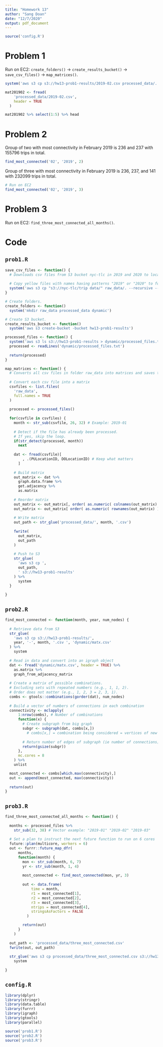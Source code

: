 ```yaml
---
title: "Homework 13"
author: "Sang Doan"
date: "12/7/2020"
output: pdf_document
---
```

```r
source('config.R')
```

# Problem 1

Run on EC2: `create_folders()` → `create_results_bucket()` → `save_csv_files()` → `map_matrices()`.

```r
system('aws s3 cp s3://hw13-prob1-results/2019-02.csv processed_data/.')

mat201902 <- fread(
    'processed_data/2019-02.csv', 
    header = TRUE
  )

mat201902 %>% select(1:5) %>% head
```

# Problem 2

Group of two with most connectivity in February 2019 is 236 and 237 with 155796 trips in total.

```r
find_most_connected('02', '2019', 2)
```

Group of three with most connectivity in February 2019 is 236, 237, and 141 with 232099 trips in total.

```r
# Run on EC2
find_most_connected('02', '2019', 3)
```

# Problem 3
Run on EC2: `find_three_most_connected_all_months()`.

# Code

## `prob1.R`
```r
save_csv_files <- function() {
  # Downloads csv files from S3 bucket nyc-tlc in 2019 and 2020 to local folder.
  
  # Copy yellow files with names having patterns "2019" or "2020" to folder raw_data.
  system('aws s3 cp "s3://nyc-tlc/trip data/" raw_data/. --recursive --exclude "*" --include "yellow*2019*" --include "yellow*2020*"')
}

# Create folders.
create_folders <- function()
  system('mkdir raw_data processed_data dynamic')

# Create S3 bucket.
create_results_bucket <- function()
  system('aws s3 create-bucket -bucket hw13-prob1-results')

processed_files <- function() {
  system('aws s3 ls s3://hw13-prob1-results > dynamic/processed_files.txt')
  processed <- readLines('dynamic/processed_files.txt')
  
  return(processed)
}

map_matrices <- function() {
  # Converts all csv files in folder raw_data into matrices and saves them to an S3 bucket.
  
  # Convert each csv file into a matrix
  csvfiles <- list.files(
    'raw_data', 
    full.names = TRUE
  )
  
  processed <- processed_files()
  
  for(csvfile in csvfiles) {
    month <- str_sub(csvfile, 26, 32) # Example: 2019-01
    
    # Detect if the file has already been processed. 
    # If yes, skip the loop.
    if(str_detect(processed, month)) 
      next 
      
    dat <- fread(csvfile)[
        , .(PULocationID, DOLocationID) # Keep what matters
      ]
    
    # Build matrix
    out_matrix <- dat %>%
      graph.data.frame %>%
      get.adjacency %>%
      as.matrix
    
    # Reorder matrix
    out_matrix <- out_matrix[, order( as.numeric( colnames(out_matrix) ) )]
    out_matrix <- out_matrix[ order( as.numeric( rownames(out_matrix) ) ), ]
    
    # Write matrix
    out_path <- str_glue('processed_data/', month, '.csv')
    
    fwrite(
      out_matrix,
      out_path
    )
    
    # Push to S3
    str_glue(
      'aws s3 cp ', 
      out_path, 
      ' s3://hw13-prob1-results'
    ) %>% 
      system
  }
  
}
```
## `prob2.R`
```r
find_most_connected <- function(month, year, num_nodes) {
  
  # Retrieve data from S3
  str_glue(
    'aws s3 cp s3://hw13-prob1-results/', 
    year, '-', month, '.csv ', 'dynamic/matx.csv'
  ) %>%
    system
  
  # Read in data and convert into an igraph object
  dat <- fread('dynamic/matx.csv', header = TRUE) %>% 
    as.matrix %>% 
    graph_from_adjacency_matrix
  
  # Create a matrix of possible combinations.
  # Excluding sets with repeated numbers (e.g., 1, 1, 2).
  # Order does not matter (e.g., 1, 2, 3 = 2, 3, 1).
  combs <- gtools::combinations(gorder(dat), num_nodes)
  
  # Build a vector of numbers of connections in each combination
  connectivity <- mclapply(
      1:nrow(combs), # Number of combinations
      function(x) {
        # Create subgraph from big graph
        subgr <- subgraph(dat, combs[x,])
          # combs[x,] = combination being considered = vertices of new graph
  
        # Return number of edges of subgraph (ie number of connections)
        return(gsize(subgr))
      },
      mc.cores = 8
    ) %>%
    unlist

  most_connected <- combs[which.max(connectivity),]
  out <- append(most_connected, max(connectivity))
  
  return(out)
}
```
## `prob3.R`
```r
find_three_most_connected_all_months <- function() {
  
  months <- processed_files %>% 
    str_sub(32, 38) # Vector example: "2019-01" "2019-02" "2019-03"
  
  # Set a plan to instruct the next future function to run on 6 cores
  future::plan(multicore, workers = 6)
  out <- furrr::future_map_dfr(
      months, 
      function(month) {
        mon <- str_sub(month, 6, 7)
        yr <- str_sub(month, 1, 4)
        
        most_connected <- find_most_connected(mon, yr, 3)
        
        out <- data.frame(
            time = month, 
            r1 = most_connected[1],
            r2 = most_connected[2],
            r3 = most_connected[3],
            ntrips = most_connected[4],
            stringsAsFactors = FALSE
          )

        return(out)
      }
    )
  
  out_path <- 'processed_data/three_most_connected.csv'
  fwrite(out, out_path)
  
  str_glue('aws s3 cp processed_data/three_most_connected.csv s3://hw13-prob1-results/.') %>%
    system
  
}
```
## `config.R`
```r
library(dplyr)
library(stringr)
library(data.table)
library(furrr)
library(igraph)
library(gtools)
library(parallel)

source('prob1.R')
source('prob2.R')
source('prob3.R')
```
